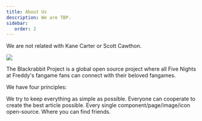 ```yaml
---
title: About Us
description: We are TBP.
sidebar:
   order: 2
---
```



<Aside type="caution" title="Heads Up!">
  We are not related with Kane Carter or Scott Cawthon.
</Aside>

![](/src/assets/about%20us.png)

The Blackrabbit Project is a global open source project where all Five Nights at Freddy's fangame fans can connect with their beloved fangames. 

We have four principles:

<CardGrid>
  <Card title="Simplicity" icon="open-book">
   We try to keep everything as simple as possible.
  </Card>
  <Card title="Cooperation" icon="puzzle">
    Everyone can cooperate to create the best article possible.
  </Card>
  <Card title="Transparency" icon="magnifier">
    Every single component/page/image/icon open-source.
  </Card>
  <Card title="Community" icon="heart">
    Where you can find friends.
  </Card>
</CardGrid>

<LinkCard
  title="Learn how to use the site!"
  href="/about/welcome"
/>

<LinkCard
  title="Check our discord"
  href="https://discord.gg/"
/>

<LinkCard
  title="Want to contribute? Start here!"
  href="/contribute/how-to-build"
/>